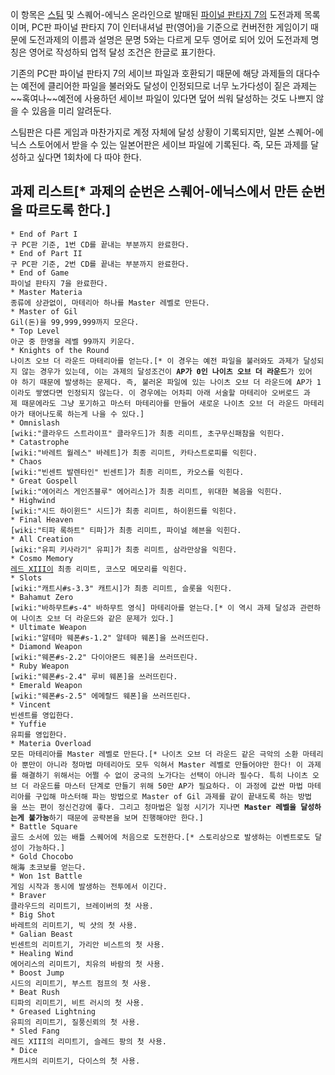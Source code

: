 이 항목은 [[스팀]] 및 스퀘어-에닉스 온라인으로 발매된 [[파이널 판타지 7]]의 도전과제 목록이며, PC판 파이널 판타지 7이 인터내셔널 판(영어)을 기준으로 컨버전한 게임이기 때문에 도전과제의 이름과 설명은 문명 5와는 다르게 모두 영어로 되어 있어 도전과제 명칭은 영어로 작성하되 업적 달성 조건은 한글로 표기한다.

기존의 PC판 파이널 판타지 7의 세이브 파일과 호환되기 때문에 해당 과제들의 대다수는 예전에 클리어한 파일을 불러와도 달성이 인정되므로 너무 노가다성이 짙은 과제는 ~~혹여나~~예전에 사용하던 세이브 파일이 있다면 덮어 씌워 달성하는 것도 나쁘지 않을 수 있음을 미리 알려둔다.

스팀판은 다른 게임과 마찬가지로 계정 자체에 달성 상황이 기록되지만, 일본 스퀘어-에닉스 스토어에서 받을 수 있는 일본어판은 세이브 파일에 기록된다. 즉, 모든 과제를 달성하고 싶다면 1회차에 다 따야 한다.


== 과제 리스트[* 과제의 순번은 스퀘어-에닉스에서 만든 순번을 따르도록 한다.] ==
 * End of Part I
 구 PC판 기준, 1번 CD를 끝내는 부분까지 완료한다.
 * End of Part II
 구 PC판 기준, 2번 CD를 끝내는 부분까지 완료한다.
 * End of Game
 파이널 판타지 7을 완료한다.
 * Master Materia
 종류에 상관없이, 마테리아 하나를 Master 레벨로 만든다.
 * Master of Gil
 Gil(돈)을 99,999,999까지 모은다.
 * Top Level
 아군 중 한명을 레벨 99까지 키운다.
 * Knights of the Round
 나이츠 오브 더 라운드 마테리아를 얻는다.[* 이 경우는 예전 파일을 불러와도 과제가 달성되지 않는 경우가 있는데, 이는 과제의 달성조건이 '''AP가 0인 나이츠 오브 더 라운드'''가 있어야 하기 때문에 발생하는 문제다. 즉, 불러온 파일에 있는 나이츠 오브 더 라운드에 AP가 1이라도 쌓였다면 인정되지 않는다. 이 경우에는 어차피 아래 서술할 마테리아 오버로드 과제 때문에라도 그냥 포기하고 마스터 마테리아를 만들어 새로운 나이츠 오브 더 라운드 마테리아가 태어나도록 하는게 나을 수 있다.]
 * Omnislash
 [wiki:"클라우드 스트라이프" 클라우드]가 최종 리미트, 초구무신패참을 익힌다.
 * Catastrophe
 [wiki:"바레트 월레스" 바레트]가 최종 리미트, 카타스트로피를 익힌다.
 * Chaos
 [wiki:"빈센트 발렌타인" 빈센트]가 최종 리미트, 카오스를 익힌다.
 * Great Gospell
 [wiki:"에어리스 게인즈블루" 에어리스]가 최종 리미트, 위대한 복음을 익힌다.
 * Highwind
 [wiki:"시드 하이윈드" 시드]가 최종 리미트, 하이윈드를 익힌다.
 * Final Heaven
 [wiki:"티파 록하트" 티파]가 최종 리미트, 파이널 헤븐을 익힌다.
 * All Creation
 [wiki:"유피 키사라기" 유피]가 최종 리미트, 삼라만상을 익힌다.
 * Cosmo Memory
 [[레드 XIII]]이 최종 리미트, 코스모 메모리를 익힌다.
 * Slots
 [wiki:"캐트시#s-3.3" 캐트시]가 최종 리미트, 슬롯을 익힌다.
 * Bahamut Zero
 [wiki:"바하무트#s-4" 바하무트 영식] 마테리아를 얻는다.[* 이 역시 과제 달성과 관련하여 나이츠 오브 더 라운드와 같은 문제가 있다.]
 * Ultimate Weapon
 [wiki:"알테마 웨폰#s-1.2" 알테마 웨폰]을 쓰러뜨린다.
 * Diamond Weapon
 [wiki:"웨폰#s-2.2" 다이아몬드 웨폰]을 쓰러뜨린다.
 * Ruby Weapon
 [wiki:"웨폰#s-2.4" 루비 웨폰]을 쓰러뜨린다.
 * Emerald Weapon
 [wiki:"웨폰#s-2.5" 에메랄드 웨폰]을 쓰러뜨린다.
 * Vincent
 빈센트를 영입한다.
 * Yuffie
 유피를 영입한다.
 * Materia Overload
 모든 마테리아를 Master 레벨로 만든다.[* 나이츠 오브 더 라운드 같은 극악의 소환 마테리아 뿐만이 아니라 청마법 마테리아도 모두 익혀서 Master 레벨로 만들어야만 한다! 이 과제를 해결하기 위해서는 어쩔 수 없이 궁극의 노가다는 선택이 아니라 필수다. 특히 나이츠 오브 더 라운드를 마스터 단계로 만들기 위해 50만 AP가 필요하다. 이 과정에 값싼 마법 마테리아를 구입해 마스터해 파는 방법으로 Master of Gil 과제를 같이 끝내도록 하는 방법을 쓰는 편이 정신건강에 좋다. 그리고 청마법은 일정 시기가 지나면 '''Master 레벨을 달성하는게 불가능'''하기 때문에 공략본을 보며 진행해야만 한다.]
 * Battle Square
 골드 소서에 있는 배틀 스퀘어에 처음으로 도전한다.[* 스토리상으로 발생하는 이벤트로도 달성이 가능하다.]
 * Gold Chocobo
 해海 초코보를 얻는다.
 * Won 1st Battle
 게임 시작과 동시에 발생하는 전투에서 이긴다.
 * Braver
 클라우드의 리미트기, 브레이버의 첫 사용.
 * Big Shot
 바레트의 리미트기, 빅 샷의 첫 사용.
 * Galian Beast
 빈센트의 리미트기, 가리안 비스트의 첫 사용.
 * Healing Wind
 에어리스의 리미트기, 치유의 바람의 첫 사용.
 * Boost Jump
 시드의 리미트기, 부스트 점프의 첫 사용.
 * Beat Rush
 티파의 리미트기, 비트 러시의 첫 사용.
 * Greased Lightning
 유피의 리미트기, 질풍신뢰의 첫 사용.
 * Sled Fang
 레드 XIII의 리미트기, 슬레드 팡의 첫 사용.
 * Dice
 캐트시의 리미트기, 다이스의 첫 사용.
